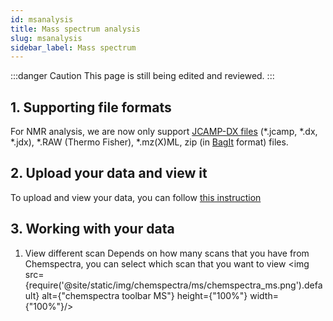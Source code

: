 ```yaml
---
id: msanalysis
title: Mass spectrum analysis
slug: msanalysis
sidebar_label: Mass spectrum
---
```


:::danger Caution 
This page is still being edited and reviewed.
::: 

## 1. Supporting file formats
For NMR analysis, we are now only support [JCAMP-DX files](https://iupac.org/what-we-do/digital-standards/jcamp-dx/) (*.jcamp, *.dx, *.jdx), *.RAW (Thermo Fisher), *.mz(X)ML, zip (in [BagIt](https://en.wikipedia.org/wiki/BagIt) format) files.

## 2. Upload your data and view it
To upload and view your data, you can follow [this instruction](../analysis#2-analysing-data-in-chemotioneln) 

## 3. Working with your data
1. View different scan
Depends on how many scans that you have from Chemspectra, you can select which scan that you want to view
<img src={require('@site/static/img/chemspectra/ms/chemspectra_ms.png').default} alt={"chemspectra toolbar MS"} height={"100%"} width={"100%"}/>